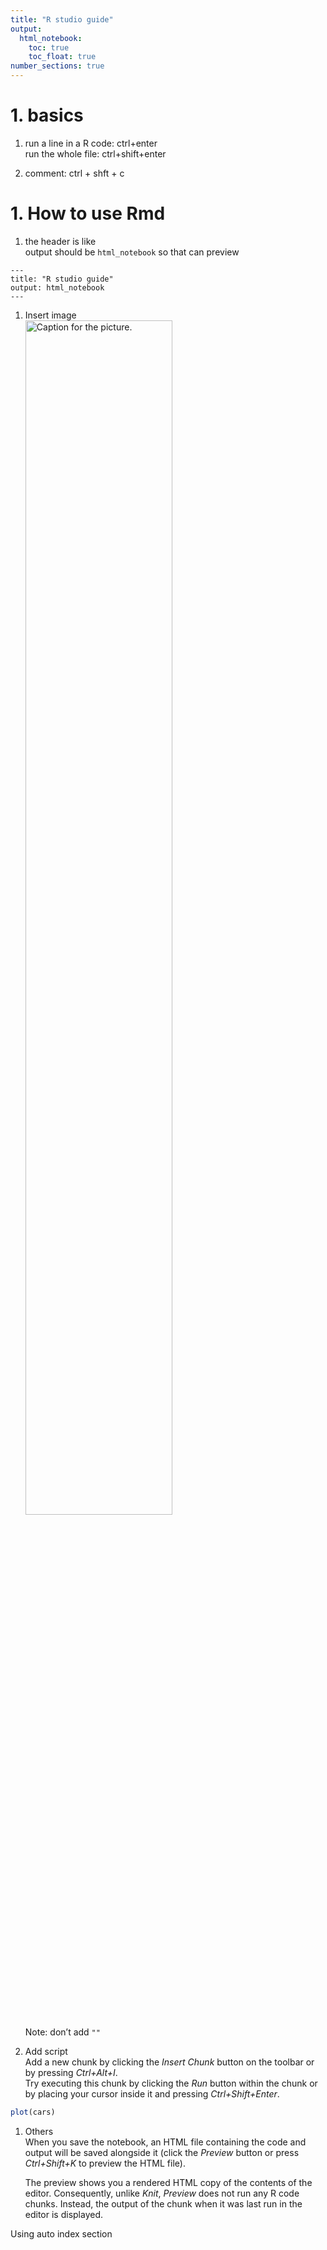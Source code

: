 ---
title: "R studio guide"
output: 
  html_notebook:
    toc: true
    toc_float: true
number_sections: true
---


# 1. basics

1.   
run a line in a R code: ctrl+enter  
run the whole file: ctrl+shift+enter

1. comment: ctrl + shft + c

# 1. How to use Rmd

1. the header is like   
output should be `html_notebook` so that can preview
```
---
title: "R studio guide"
output: html_notebook
---
```

1. Insert image  
    ![Caption for the picture.](./images/img1.png){width=70%}  
    Note: don't add `""`

1. Add script  
    Add a new chunk by clicking the *Insert Chunk* button on the toolbar or by pressing *Ctrl+Alt+I*.  
    Try executing this chunk by clicking the *Run* button within the chunk or by placing your cursor inside it and pressing *Ctrl+Shift+Enter*. 
```{r}
plot(cars)
```  

1. Others  
    When you save the notebook, an HTML file containing the code and output will be saved alongside it (click the *Preview* button or press *Ctrl+Shift+K* to preview the HTML file).
    
    The preview shows you a rendered HTML copy of the contents of the editor. Consequently, unlike *Knit*, *Preview* does not run any R code chunks. Instead, the output of the chunk when it was last run in the editor is displayed.
    
    
Using auto index section
